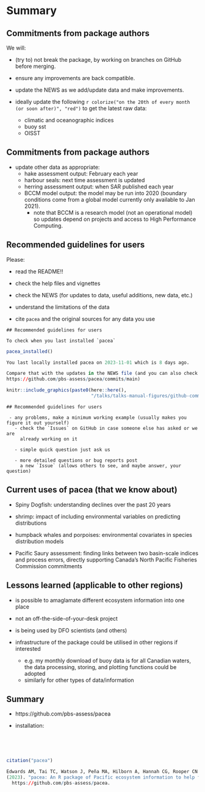 # Summary

## Commitments from package authors

We will:

- \tiny (try to) \normalsize not break the package, by working on branches on
  GitHub before merging.

- ensure any improvements are back compatible.

- update the NEWS as we add/update data and make improvements.

- ideally update the following `r colorize("on the 20th of every month (or soon after)", "red")` to get the latest raw data:
  - climatic and oceanographic indices
  - buoy sst
  - OISST

## Commitments from package authors

- update other data as appropriate:
  - hake assessment output: February each year
  - harbour seals: next time assessment is updated
  - herring assessment output: when SAR published each year
  - BCCM model output: the model may be run into 2020 (boundary
    conditions come from a global model currently only available to Jan 2021).
    - note that BCCM is a research model (not an operational model) so updates
      depend on projects and access to High Performance Computing.

## Recommended guidelines for users

Please:

 - read the README!!

 - check the help files and vignettes

 - check the NEWS (for updates to data, useful additions, new data, etc.)

 - understand the limitations of the data

 - cite `pacea` and the original sources for any data you use

```asis
## Recommended guidelines for users

To check when you last installed `pacea`
```

```r
pacea_installed()

You last locally installed pacea on 2023-11-01 which is 8 days ago.

Compare that with the updates in the NEWS file (and you can also check dates of the latest commits at
https://github.com/pbs-assess/pacea/commits/main)
```

```r
knitr::include_graphics(paste0(here::here(),
                               "/talks/talks-manual-figures/github-commits.png"))
```

```asis
## Recommended guidelines for users

 - any problems, make a minimum working example (usually makes you figure it out yourself)
   - check the `Issues` on GitHub in case someone else has asked or we are
     already working on it

   - simple quick question just ask us

   - more detailed questions or bug reports post
     a new `Issue` (allows others to see, and maybe answer, your question)
```

<!-- see short version for maybe more -->
## Current uses of pacea (that we know about)

 - Spiny Dogfish: understanding declines over the past 20 years

 - shrimp: impact of including environmental variables on predicting distributions

 - humpback whales and porpoises: environmental covariates in species distribution models

 - Pacific Saury assessment: finding links between two basin-scale indices and process errors, directly supporting Canada's North Pacific Fisheries
   Commission commitments

## Lessons learned (applicable to other regions)

 - is possible to amaglamate different ecosystem information into one place

 - not an off-the-side-of-your-desk project

 - is being used by DFO scientists (and others)

 - infrastructure of the package could be utilised in other regions if
   interested
   - e.g. my monthly download of buoy data is for all Canadian waters,
   the data processing, storing, and plotting functions could be adopted
   - similarly for other types of data/information

## Summary

<!-- - let us know of any applications (so we understand the uptake and how much
   effort to devote to maintaining it)

   - you could be out on a survey and wondering how warm the water is
        compared to previous years

    - Chris Rooper: looking at Pacific Saury process errors from a stock assessment
 using the indices (PDO etc.). ``It made my life easier today."
-->
 - https://github.com/pbs-assess/pacea

 - installation:
   \textcolor{red}{\texttt{remotes::install\_github("pbs-assess/pacea")}}

\

\begin{center}
\includegraphics[width = 2cm]{"../man/figures/logo.png"}\\
\emph{We wrangle the data so you don't have to}
\end{center}

\

```r
citation("pacea")

Edwards AM, Tai TC, Watson J, Peña MA, Hilborn A, Hannah CG, Rooper CN
(2023). "pacea: An R package of Pacific ecosystem information to help facilitate an ecosystem approach to fisheries management."
  https://github.com/pbs-assess/pacea.
```
